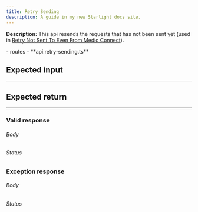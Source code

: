 ```yaml
---
title: Retry Sending
description: A guide in my new Starlight docs site.
---
```




**Description:** This api resends the requests that has not been sent yet (used in <a target="_blank" href = '/function-app/functions/retry-not-sent-to-even-from-medic-connect/'>Retry Not Sent To Even From Medic Connect</a>).

<FileTree>
- routes
  - **api.retry-sending.ts**
</FileTree>



## Expected input

---

## Expected return

---

### Valid response

###### Body

###### Status


### Exception response

###### Body

###### Status
